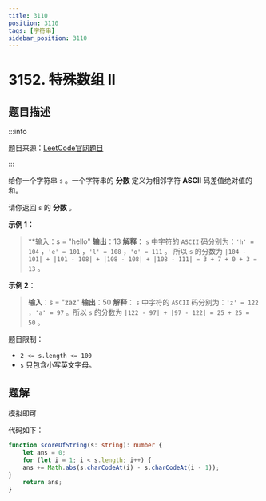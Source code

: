```yaml
---
title: 3110
position: 3110
tags: [字符串]
sidebar_position: 3110
---
```


# 3152. 特殊数组 II

## 题目描述 <DifficultyTag level={1} />

:::info

题目来源：[LeetCode官网题目](https://leetcode.cn/problems/score-of-a-string/description)

:::

给你一个字符串 `s` 。一个字符串的 **分数** 定义为相邻字符 **ASCII** 码差值绝对值的和。

请你返回 `s` 的 **分数** 。

**示例 1：**

> **输入：s = "hello"
> **输出**：13
> **解释**：
> `s` 中字符的 `ASCII` 码分别为：`'h' = 104` ，`'e' = 101` ，`'l' = 108` ，`'o' = 111` 。
> 所以 `s` 的分数为 `|104 - 101| + |101 - 108| + |108 - 108| + |108 - 111| = 3 + 7 + 0 + 3 = 13` 。

**示例 2**：

> **输入**：s = "zaz"
> **输出**：50
> **解释**：
> `s` 中字符的 `ASCII` 码分别为：`'z' = 122 `，`'a' = 97` 。所以 `s` 的分数为 `|122 - 97| + |97 - 122| = 25 + 25 = 50` 。

题目限制：
- `2 <= s.length <= 100`
- `s` 只包含小写英文字母。

## 题解
模拟即可

代码如下：
```ts
function scoreOfString(s: string): number {
    let ans = 0;
    for (let i = 1; i < s.length; i++) {
    ans += Math.abs(s.charCodeAt(i) - s.charCodeAt(i - 1));
}
    return ans;
}
```

